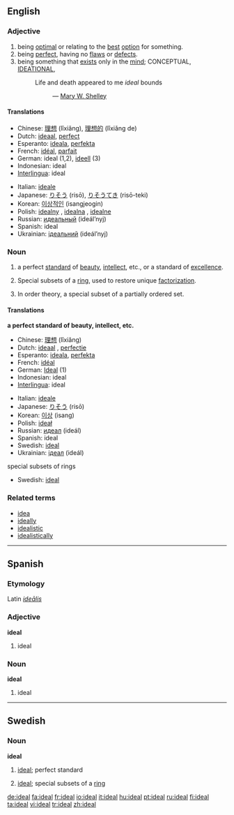 {{see|idéal}}
{{wikipedia}}

==English==

===Adjective===
{{en-adj}}

# being [[optimal]] or relating to the [[best]] [[option]] for something.
# being [[perfect]], having no [[flaw]]s or [[defect]]s.
# being something that [[exist]]s only in the [[mind]]; CONCEPTUAL, [[ideational|IDEATIONAL]],
#:Life and death appeared to me ''ideal'' bounds
#::— [[Wikipedia:Mary W. Shelley|Mary W. Shelley]]

====Translations====
{{rfc-trans}}
{{top}}
*Chinese: [[理想]] (lǐxiǎng), [[理想的]] (lǐxiǎng de)
*Dutch: [[ideaal]], [[perfect]]
*Esperanto: [[ideala]], [[perfekta]]
*French: [[idéal]], [[parfait]]
*German: ideal (1,2), [[ideell]] (3)
*Indonesian: ideal
*[[Interlingua]]: ideal
{{mid}}
*Italian: [[ideale]]
*Japanese: [[りそう]] (risō), [[りそうてき]] (risō-teki)
*Korean: [[이상적인]] (isangjeogin)
*Polish: [[idealny]] {{m}}, [[idealna]] {{f}}, [[idealne]] {{n}}
*Russian: [[идеальный]] (ideál’nyj)
*Spanish: ideal
*Ukrainian: [[iдеальний]] (ideál’nyj)
{{bottom}}

===Noun===
{{en-noun}}

# a perfect [[standard]] of [[beauty]], [[intellect]], etc., or a standard of [[excellence]].
# {{numbertheory}} Special subsets of a [[ring]], used to restore unique [[factorization]].
# {{mathematics}} In order theory, a special subset of a partially ordered set.

====Translations====
'''a perfect standard of beauty, intellect, etc.'''
{{top}}
*Chinese: [[理想]] (lǐxiǎng)
*Dutch: [[ideaal]] {{n}}, [[perfectie]] {{f}}
*Esperanto: [[ideala]], [[perfekta]]
*French: [[idéal]] {{m}}
*German: [[Ideal]] {{n}} (1)
*Indonesian: ideal
*[[Interlingua]]: ideal
{{mid}}
*Italian: [[ideale]] {{m}}
*Japanese: [[りそう]] (risō)
*Korean: [[이상]] (isang)
*Polish: [[ideał]] {{m}}
*Russian: [[идеал]] (ideál) {{m}}
*Spanish: ideal
*Swedish: [[#Swedish|ideal]] {{n}}
*Ukrainian: [[iдеал]] (ideál) {{m}}
{{bottom}}

;special subsets of rings
*Swedish: [[#Swedish|ideal]] {{n}}

===Related terms===
*[[idea]]
*[[ideally]]
*[[idealistic]]
*[[idealistically]]


----

==Spanish==

===Etymology===
Latin ''[[idealis|ideālis]]''

===Adjective===
'''ideal'''

# ideal

===Noun===
'''ideal''' {{m}}

# ideal

----
==Swedish==
===Noun===
{{sv-noun-n-zero}}
'''ideal''' {{n}}

#[[#English|ideal]]; perfect standard
#{{context|maths|lang=sv}} [[#Egnlish|ideal]]; special subsets of a [[ring]]

[[de:ideal]]
[[fa:ideal]]
[[fr:ideal]]
[[io:ideal]]
[[it:ideal]]
[[hu:ideal]]
[[pt:ideal]]
[[ru:ideal]]
[[fi:ideal]]
[[ta:ideal]]
[[vi:ideal]]
[[tr:ideal]]
[[zh:ideal]]